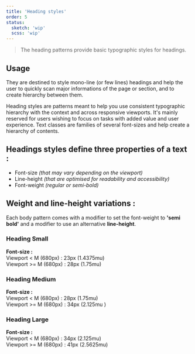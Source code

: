 ```yaml
---
title: 'Heading styles'
order: 5
status:
  sketch: 'wip'
  scss: 'wip'
---
```


> The heading patterns provide basic typographic styles for headings.

## Usage

They are destined to style mono-line (or few lines) headings and help the user to quickly scan major informations of the page or section, and to create hierarchy between them.

Heading styles are patterns meant to help you use consistent typographic hierarchy with the context and across responsive viewports. It's mainly reserved for users wishing to focus on tasks with added value and user experience. Text classes are families of several font-sizes and help create a hierarchy of contents.

## Headings styles define three properties of a text :

- Font-size _(that may vary depending on the viewport)_
- Line-height _(that are optimised for readability and accessibility)_
- Font-weight _(regular or semi-bold)_

## Weight and line-height variations :

Each body pattern comes with a modifier to set the font-weight to **'semi bold'** and a modifier to use an alternative **line-height**.

### Heading Small

**Font-size :**  
Viewport < M (680px) : 23px (1.4375mu)  
Viewport >= M (680px) : 28px (1.75mu)

<Preview path="typographyHeadingSmall" nude />

### Heading Medium

**Font-size :**  
Viewport < M (680px) : 28px (1.75mu)  
Viewport >= M (680px) : 34px (2.125mu )

<Preview path="typographyHeadingMedium" nude />

### Heading Large

**Font-size :**  
Viewport < M (680px) : 34px (2.125mu)  
Viewport >= M (680px) : 41px (2.5625mu)

<Preview path="typographyHeadingLarge" nude />
